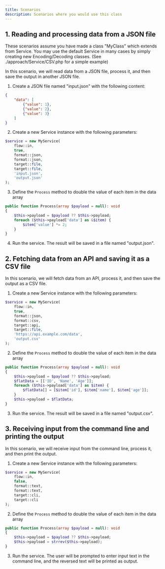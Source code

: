 ```yaml
---
title: Scenarios
description: Scenarios where you would use this class
---
```


## 1. Reading and processing data from a JSON file

These scenarios assume you have made a class "MyClass" which extends from Service. You may use the default Service in many cases by simply creating new Encoding/Decoding classes.
(See ./approach/Service/CSV.php for a simple example)

In this scenario, we will read data from a JSON file, process it, and then save the output in another JSON file.

1. Create a JSON file named "input.json" with the following content:

```json
{
    "data": [
        {"value": 1},
        {"value": 2},
        {"value": 3}
    ]
}
```

2. Create a new Service instance with the following parameters:

```php
$service = new MyService(
    flow::in,
    true,
    format::json,
    format::json,
    target::file,
    target::file,
    'input.json',
    'output.json'
);
```

3. Define the `Process` method to double the value of each item in the data array

```php
public function Process(array $payload = null): void
{
    $this->payload = $payload ?? $this->payload;
    foreach ($this->payload['data'] as &$item) {
        $item['value'] *= 2;
    }
}
```

4. Run the service. The result will be saved in a file named "output.json".

## 2. Fetching data from an API and saving it as a CSV file

In this scenario, we will fetch data from an API, process it, and then save the output as a CSV file.

1. Create a new Service instance with the following parameters:

```php
$service = new MyService(
    flow::in,
    true,
    format::json,
    format::csv,
    target::api,
    target::file,
    'https://api.example.com/data',
    'output.csv'
);
```

2. Define the `Process` method to double the value of each item in the data array

```php
public function Process(array $payload = null): void
{
    $this->payload = $payload ?? $this->payload;
    $flatData = [['ID', 'Name', 'Age']];
    foreach ($this->payload['data'] as $item) {
        $flatData[] = [$item['id'], $item['name'], $item['age']];
    }
    $this->payload = $flatData;
}
```

3. Run the service. The result will be saved in a file named "output.csv".

## 3. Receiving input from the command line and printing the output

In this scenario, we will receive input from the command line, process it, and then print the output.

1. Create a new Service instance with the following parameters:

```php
$service = new MyService(
	flow::in,
	false,
	format::text,
	format::text,
	target::cli,
	target::cli
);
```

2. Define the `Process` method to double the value of each item in the data array

```php
public function Process(array $payload = null): void
{
	$this->payload = $payload ?? $this->payload;
	$this->payload = strrev($this->payload);
}
```

3. Run the service. The user will be prompted to enter input text in the command line, and the reversed text will be printed as output.